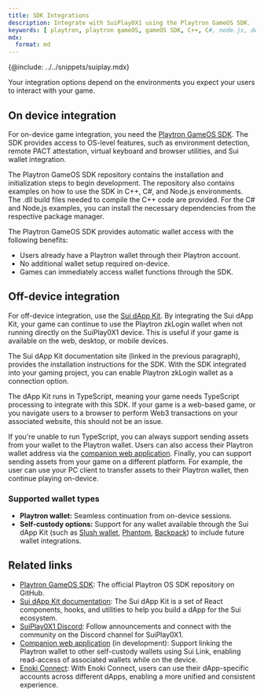 ```yaml
---
title: SDK Integrations
description: Integrate with SuiPlay0X1 using the Playtron GameOS SDK. 
keywords: [ playtron, playtron gameOS, gameOS SDK, C++, C#, node.js, dApp kit, sui dApp kit, self-custody wallets, playtron wallets, gaming, suiplay0x1 ]
mdx:
  format: md
---
```


{@include: ../../snippets/suiplay.mdx}

Your integration options depend on the environments you expect your users to interact with your game. 

## On device integration

For on-device game integration, you need the [Playtron GameOS SDK](https://github.com/playtron-os/playtron-sdk). The SDK provides access to OS-level features, such as environment detection, remote PACT attestation, virtual keyboard and browser utilities, and Sui wallet integration.

The Playtron GameOS SDK repository contains the installation and initialization steps to begin development. The repository also contains examples on how to use the SDK in C++, C#, and Node.js environments. The .dll build files needed to compile the C++ code are provided. For the C# and Node.js examples, you can install the necessary dependencies from the respective package manager.

The Playtron GameOS SDK provides automatic wallet access with the following benefits:

- Users already have a Playtron wallet through their Playtron account.
- No additional wallet setup required on-device.
- Games can immediately access wallet functions through the SDK.

## Off-device integration

For off-device integration, use the [Sui dApp Kit](https://sdk.mystenlabs.com/dapp-kit). By integrating the Sui dApp Kit, your game can continue to use the Playtron zkLogin wallet when not running directly on the SuiPlay0X1 device. This is useful if your game is available on the web, desktop, or mobile devices.

The Sui dApp Kit documentation site (linked in the previous paragraph), provides the installation instructions for the SDK. With the SDK integrated into your gaming project, you can enable Playtron zkLogin wallet as a connection option.
 
The dApp Kit runs in TypeScript, meaning your game needs TypeScript processing to integrate with this SDK. If your game is a web-based game, or you navigate users to a browser to perform Web3 transactions on your associated website, this should not be an issue. 

If you're unable to run TypeScript, you can always support sending assets from your wallet to the Playtron wallet. Users can also access their Playtron wallet address via the [companion web application](https://wallet.playtron.one). Finally, you can support sending assets from your game on a different platform. For example, the user can use your PC client to transfer assets to their Playtron wallet, then continue playing on-device.

### Supported wallet types

* **Playtron wallet:** Seamless continuation from on-device sessions.  
* **Self-custody options:** Support for any wallet available through the Sui dApp Kit (such as [Slush wallet](https://slush.app/), [Phantom](https://phantom.com/), [Backpack](https://backpack.app/)) to include future wallet integrations.

## Related links

- [Playtron GameOS SDK](https://github.com/playtron-os/playtron-sdk): The official Playtron OS SDK repository on GitHub.
- [Sui dApp Kit documentation](https://sdk.mystenlabs.com/dapp-kit): The Sui dApp Kit is a set of React components, hooks, and utilities to help you build a dApp for the Sui ecosystem.
- [SuiPlay0X1 Discord](https://discord.gg/suiplay): Follow announcements and connect with the community on the Discord channel for SuiPlay0X1.
- [Companion web application](https://wallet.playtron.one) (in development): Support linking the Playtron wallet to other self-custody wallets using Sui Link, enabling read-access of associated wallets while on the device.
- [Enoki Connect](https://docs.enoki.mystenlabs.com/enoki-connect): With Enoki Connect, users can use their dApp-specific accounts across different dApps, enabling a more unified and consistent experience.
